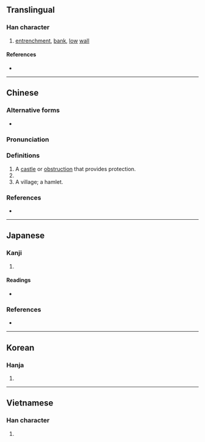 {{character info/new}}
{{also|坞}}
==Translingual==

===Han character===
{{Han char|rn=32|rad=土|as=10|sn=13|four=47127|canj=GHRF|ids=⿰土烏}}

# [[entrenchment]], [[bank]], [[low]] [[wall]]

====References====
* {{Han ref|kx=0236.180|dkj=05357|dj=0474.090|hdz=10472.140|uh=5862|ud=22626|bh=B6F5|bd=46837}}

----

==Chinese==
{{zh-forms|s=坞}}

===Alternative forms===
* {{zh-l|隖}}

===Pronunciation===
{{zh-pron
|m=wù
|c=wu2,ou3
|h=pfs=
|md=
|mn=ù
|w=
|mc=y
|oc=y
|cat=n
}}

===Definitions===
{{zh-hanzi}}

# A [[castle]] or [[obstruction]] that provides protection.
# {{rfdef|lang=zh}}
# A village; a hamlet.

===References===
* {{R:twedu|A00803}}

----

==Japanese==

===Kanji===
{{ja-kanji|grade=|rs=土10}}

# {{alternative form of|lang=ja|隖}}

====Readings====
* {{ja-readings|on=[[お]] (o), [[う]] (u)|kun=[[とりで]] (toride), [[むら]] (mura)}}

===References===
* {{R:Koseki Moji|061210}}

----

==Korean==

===Hanja===
{{ko-hanja|hangeul=[[오]]|rv=o|mr=o}}

# {{defn|lang=ko|sort=土10}}

----

==Vietnamese==

===Han character===
{{vi-hantu|[[ổ]], [[ọ]], [[ủ]], [[ụ]]|rs=土10}}

# {{defn|lang=vi|sort=土10}}